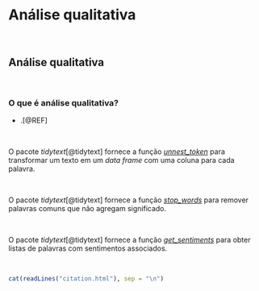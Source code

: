 # **Análise qualitativa** {#analise-qualitativa}

<br>

## Análise qualitativa

<br>

### O que é análise qualitativa?

-   .[@REF]

<br>

::: {.infobox .Rlogo data-latex="{images/Rlogo}"}
O pacote *tidytext*[@tidytext] fornece a função [*unnest_token*](https://www.rdocumentation.org/packages/tidytext/versions/0.4.3/topics/unnest_tokens) para transformar um texto em um *data frame* com uma coluna para cada palavra.
:::

<br>

::: {.infobox .Rlogo data-latex="{images/Rlogo}"}
O pacote *tidytext*[@tidytext] fornece a função [*stop_words*](https://www.rdocumentation.org/packages/tidytext/versions/0.4.3/topics/stop_words) para remover palavras comuns que não agregam significado.
:::

<br>

::: {.infobox .Rlogo data-latex="{images/Rlogo}"}
O pacote *tidytext*[@tidytext] fornece a função [*get_sentiments*](https://www.rdocumentation.org/packages/tidytext/versions/0.4.3/topics/get_sentiments) para obter listas de palavras com sentimentos associados.
:::

<br>

```r
cat(readLines("citation.html"), sep = "\n")
```

<br>
